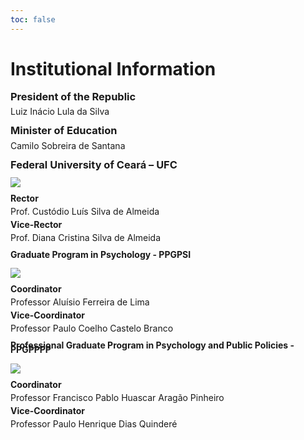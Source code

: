```yaml
---
toc: false
---
```


# Institutional Information

::: {style="line-height: 0.5;"}
### President of the Republic

Luiz Inácio Lula da Silva

### Minister of Education

Camilo Sobreira de Santana

### Federal University of Ceará – UFC

::: column-margin
[![](./imagens/brasao1_horizontal_cor_300dpi.png){fig-alt="The image shows the coat of arms of the Federal University of Ceará. The coat of arms consists of a blue shield with a golden diagonal band containing three green stars. Above the band, there are three torches with lit flames. Below the shield, there is a banner with the Latin motto 'VIRTUS UNITA FORTIOR' (Virtue united is stronger). The inscription 'UNIVERSIDADE FEDERAL DO CEARÁ' is positioned horizontally next to the shield, in uppercase letters and in black. The design is formal and represents the educational institution's visual identity, suggesting tradition and academic seriousness."}](https://www.ufc.br/)
:::

**Rector**

Prof. Custódio Luís Silva de Almeida

**Vice-Rector**

Prof. Diana Cristina Silva de Almeida

#### **Graduate Program in Psychology - PPGPSI**

::: column-margin
[![](./imagens/ppgpsi.png){fig-alt="The image shows the visual identity of the Graduate Program in Psychology at the Federal University of Ceará. On the left, the university's coat of arms, with three lit torches on a blue background, a golden band with three green stars, and the motto 'VIRTUS UNITA FORTIOR' on a white banner at the bottom. On the right, the text 'UNIVERSIDADE FEDERAL DO CEARÁ' in large, uppercase black letters and below, in smaller font size, 'PROGRAMA DE PÓS-GRADUAÇÃO EM PSICOLOGIA', centered relative to the text above. The set conveys the association of the specific academic program with the higher education institution."}](https://pospsi.ufc.br/pt/)
:::

**Coordinator**

Professor Aluísio Ferreira de Lima

**Vice-Coordinator**

Professor Paulo Coelho Castelo Branco

#### **Professional Graduate Program in Psychology and Public Policies - PPGPPPP**

::: column-margin
[![](./imagens/ppgpppp.png){fig-alt="The image shows the visual identity of the Professional Master's Program in Psychology and Public Policies at the Federal University of Ceará. On the left side, there is the university's coat of arms, with three lit torches on a blue shield, decorated with three green stars and surrounded by a band with the motto 'VIRTUS UNITA FORTIOR'. On the right, in large black letters, it says 'UNIVERSIDADE FEDERAL DO CEARÁ' and below, in slightly smaller font size, the name of the program: 'PROGRAMA DE PÓS-GRADUAÇÃO PROFISSIONAL EM PSICOLOGIA E POLÍTICAS PÚBLICAS', centered relative to the university's name above. The composition of the text and coat of arms conveys formality and associates the specified program with the educational institution."}](https://psipolpublicas.ufc.br/pt/)
:::

**Coordinator**

Professor Francisco Pablo Huascar Aragão Pinheiro

**Vice-Coordinator**

Professor Paulo Henrique Dias Quinderé
:::
